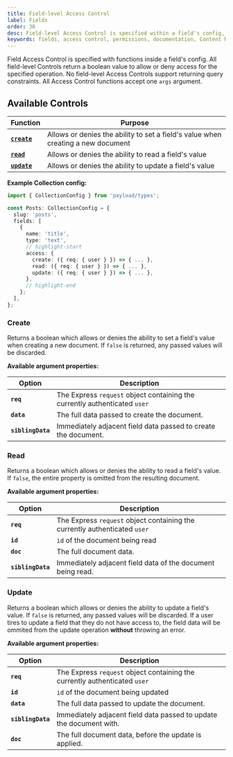 ```yaml
---
title: Field-level Access Control
label: Fields
order: 30
desc: Field-level Access Control is specified within a field's config, and allows you to define which users can create, read or update Fields.
keywords: fields, access control, permissions, documentation, Content Management System, cms, headless, javascript, node, react, express
---
```


Field Access Control is specified with functions inside a field's config. All field-level Controls return a boolean value to allow or deny access for the specified operation. No field-level Access Controls support returning query constraints. All Access Control functions accept one `args` argument.

## Available Controls

| Function                 | Purpose |
| ------------------------ | ------- |
| **[`create`](#create)**  | Allows or denies the ability to set a field's value when creating a new document |
| **[`read`](#read)**      | Allows or denies the ability to read a field's value |
| **[`update`](#update)**  | Allows or denies the ability to update a field's value |

**Example Collection config:**
```ts
import { CollectionConfig } from 'payload/types';

const Posts: CollectionConfig = {
  slug: 'posts',
  fields: [
    {
      name: 'title',
      type: 'text',
      // highlight-start
      access: {
        create: ({ req: { user } }) => { ... },
        read: ({ req: { user } }) => { ... },
        update: ({ req: { user } }) => { ... },
      },
      // highlight-end
    };
  ],
};
```

### Create

Returns a boolean which allows or denies the ability to set a field's value when creating a new document. If `false` is returned, any passed values will be discarded.

**Available argument properties:**

| Option            | Description |
| ----------------- | ----------- |
| **`req`**         | The Express `request` object containing the currently authenticated `user` |
| **`data`**        | The full data passed to create the document. |
| **`siblingData`** | Immediately adjacent field data passed to create the document. |

### Read

Returns a boolean which allows or denies the ability to read a field's value. If `false`, the entire property is omitted from the resulting document.

**Available argument properties:**

| Option            | Description |
| ----------------- | ----------- |
| **`req`**         | The Express `request` object containing the currently authenticated `user` |
| **`id`**          | `id` of the document being read |
| **`doc`**         | The full document data. |
| **`siblingData`** | Immediately adjacent field data of the document being read. |

### Update

Returns a boolean which allows or denies the ability to update a field's value. If `false` is returned, any passed values will be discarded. If a user tires to update a field that they do not have access to, the field data will be ommited from the update operation **without** throwing an error.

**Available argument properties:**

| Option            | Description |
| ----------------- | ----------- |
| **`req`**         | The Express `request` object containing the currently authenticated `user` |
| **`id`**          | `id` of the document being updated |
| **`data`**        | The full data passed to update the document. |
| **`siblingData`** | Immediately adjacent field data passed to update the document with. |
| **`doc`**         | The full document data, before the update is applied. |
